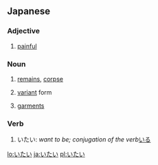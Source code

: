 ==Japanese==
===Adjective===
{{ja-adj|h|rom=itai|decl=い}}
# {{ja-def|痛い}} [[painful]]
===Noun===
{{ja-noun|h|rom=itai}}

# {{ja-def|遺体}} [[remains]], [[corpse]]
# {{ja-def|異体}} [[variant]] form
# {{ja-def|衣帯}} [[garment]]s
===Verb===
{{ja-verb|h|rom=itai}}
# いたい: ''want to be; conjugation of the verb ''[[いる]]

[[lo:いたい]]
[[ja:いたい]]
[[pl:いたい]]